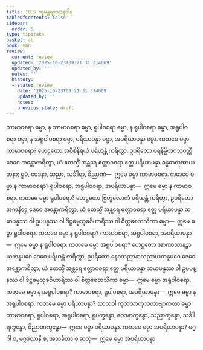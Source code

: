 ```yaml
---
title: 18.5 ဘူမန္တရဒဿနဝါရ
tableOfContents: false
sidebar:
  order: 5
type: tipitaka
basket: ab
book: vbh
review:
  current: review
  updated: '2025-10-23T09:21:31.314069'
  updated_by: ''
  notes: ''
  history:
  - state: review
    date: '2025-10-23T09:21:31.314069'
    updated_by: ''
    notes: ''
    previous_state: draft
---
```



<ReviewStatus review={frontmatter.review} showDetails={true} />

<HypothesisAnnotation frontmatter={frontmatter} />

<DynamicBreadcrumb />

<Division number="1020" book="vbh" e="ch" v="30" p="436">

<Paragraph number="3138" book="vbh">
ကာမာဝစရာ ဓမ္မာ, န ကာမာဝစရာ ဓမ္မာ, ရူပါဝစရာ ဓမ္မာ, န ရူပါဝစရာ ဓမ္မာ, အရူပါဝစရာ ဓမ္မာ, န အရူပါဝစရာ ဓမ္မာ, ပရိယာပန္နာ ဓမ္မာ, အပရိယာပန္နာ ဓမ္မာ.
</Paragraph>

<Paragraph number="3139" book="vbh">
ကတမေ ဓမ္မာ ကာမာဝစရာ? ဟေဋ္ဌတော အဝီစိနိရယံ ပရိယန္တံ ကရိတွာ, ဥပရိတော ပရနိမ္မိတဝသဝတ္တီ ဒေဝေ အန္တောကရိတွာ, ယံ ဧတသ္မိံ အန္တရေ ဧတ္ထာဝစရာ ဧတ္ထ ပရိယာပန္နာ ခန္ဓဓာတုအာယတနာ; ရူပံ, ဝေဒနာ, သညာ, သင်္ခါရာ, ဝိညာဏံ—  ဣမေ ဓမ္မာ ကာမာဝစရာ.
</Paragraph>

<Paragraph number="3140" book="vbh">
ကတမေ ဓမ္မာ န ကာမာဝစရာ? ရူပါဝစရာ, အရူပါဝစရာ, အပရိယာပန္နာ—  ဣမေ ဓမ္မာ န ကာမာဝစရာ.
</Paragraph>

<Paragraph number="3141" book="vbh">
ကတမေ ဓမ္မာ ရူပါဝစရာ? ဟေဋ္ဌတော ဗြဟ္မလောကံ ပရိယန္တံ ကရိတွာ, ဥပရိတော အကနိဋ္ဌေ ဒေဝေ အန္တောကရိတွာ, ယံ ဧတသ္မိံ အန္တရေ ဧတ္ထာဝစရာ ဧတ္ထ ပရိယာပန္နာ သမာပန္နဿ ဝါ ဥပပန္နဿ ဝါ ဒိဋ္ဌဓမ္မသုခဝိဟာရိဿ ဝါ စိတ္တစေတသိကာ ဓမ္မာ—  ဣမေ ဓမ္မာ ရူပါဝစရာ.
</Paragraph>

<Paragraph number="3142" book="vbh">
ကတမေ ဓမ္မာ န ရူပါဝစရာ? ကာမာဝစရာ, အရူပါဝစရာ, အပရိယာပန္နာ—  ဣမေ ဓမ္မာ န ရူပါဝစရာ.
</Paragraph>

<Paragraph number="3143" book="vbh">
ကတမေ ဓမ္မာ အရူပါဝစရာ? ဟေဋ္ဌတော အာကာသာနဉ္စာယတနူပဂေ ဒေဝေ ပရိယန္တံ ကရိတွာ, ဥပရိတော နေဝသညာနာသညာယတနူပဂေ ဒေဝေ အန္တောကရိတွာ, ယံ ဧတသ္မိံ အန္တရေ ဧတ္ထာဝစရာ ဧတ္ထ ပရိယာပန္နာ သမာပန္နဿ ဝါ ဥပပန္နဿ ဝါ ဒိဋ္ဌဓမ္မသုခဝိဟာရိဿ ဝါ စိတ္တစေတသိကာ ဓမ္မာ—  ဣမေ ဓမ္မာ အရူပါဝစရာ.
</Paragraph>

<Paragraph number="3144" book="vbh">
ကတမေ ဓမ္မာ န အရူပါဝစရာ? ကာမာဝစရာ, ရူပါဝစရာ, အပရိယာပန္နာ—  ဣမေ ဓမ္မာ န အရူပါဝစရာ.
</Paragraph>

<Paragraph number="3145" book="vbh">
ကတမေ ဓမ္မာ ပရိယာပန္နာ? သာသဝါ ကုသလာကုသလာဗျာကတာ ဓမ္မာ ကာမာဝစရာ, ရူပါဝစရာ, အရူပါဝစရာ, ရူပက္ခန္ဓော, ဝေဒနာက္ခန္ဓော, သညာက္ခန္ဓော, သင်္ခါရက္ခန္ဓော, ဝိညာဏက္ခန္ဓော—  ဣမေ ဓမ္မာ ပရိယာပန္နာ.
</Paragraph>

<Paragraph number="3146" book="vbh">
ကတမေ ဓမ္မာ အပရိယာပန္နာ? မဂ္ဂါ စ, မဂ္ဂဖလာနိ စ, အသင်္ခတာ စ ဓာတု—  ဣမေ ဓမ္မာ အပရိယာပန္နာ.
</Paragraph>
</Division>
